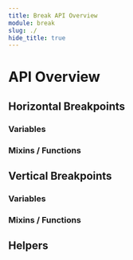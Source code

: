 ```yaml
---
title: Break API Overview
module: break
slug: ./
hide_title: true
---
```


# API Overview

## Horizontal Breakpoints

### Variables

<VariableList spec={Spec} group='break/horizontal' />

### Mixins / Functions

<SignatureList spec={Spec} group='break/horizontal' />

<FeatureRequest />

## Vertical Breakpoints

### Variables

<VariableList spec={Spec} group='break/vertical' />

### Mixins / Functions

<SignatureList spec={Spec} group='break/vertical' />

## Helpers

<SignatureList spec={Spec} group='break/helpers' />

<FeatureRequest />
